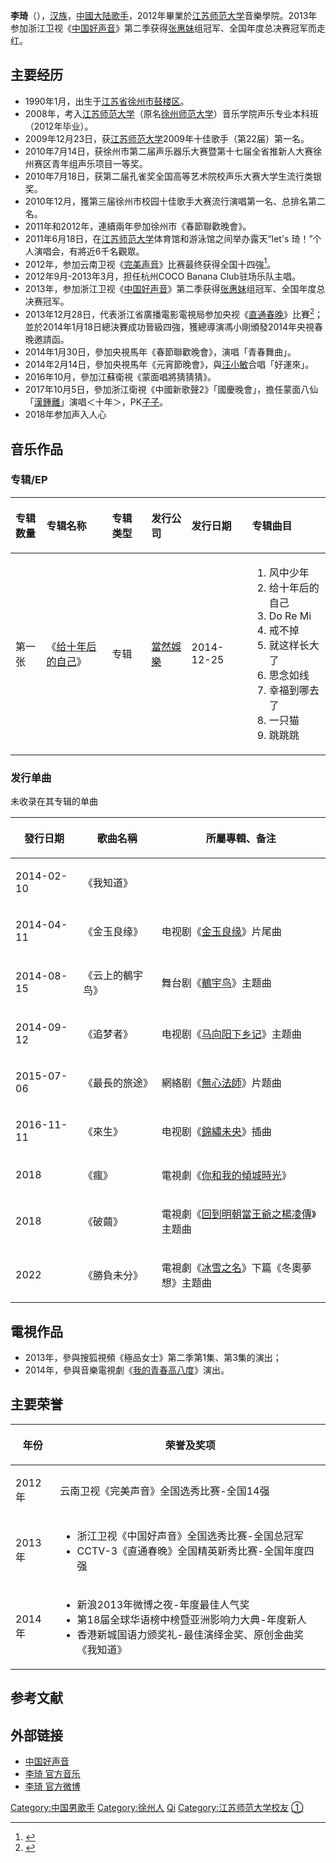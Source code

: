{{Veil|time=2015-09-12T06:25:44+00:00}}
{{blpsources|time=2020-09-09}}
{{otheruses|李琦}}
{{藝人
| 姓名 = 李琦
| 類型 = 男歌手
| 圖片 = Li Qi, 3 May 2019.jpg
| 圖片簡介 = 
| 英文名 =  
| 暱稱 = 蘑菇头
| 國籍 = {{PRC}}
| 出生日期 = {{Birth date and age|1990|1|9}}
| 出生地點 = {{CHN}}[[江苏省|江苏省]][[徐州市|徐州市]][[鼓楼区_(徐州市)|鼓楼区]]
| 職業 = [[歌手|歌手]] 
| 語言 =[[普通话|普通话]]
| 教育程度 = [[江苏师范大学|江苏师范大学]]
| 音樂類型 = [[華語流行|華語流行]]
| 活躍年代 = 2013年至今
| 唱片公司 = [[夢響當然|夢響當然]]
}}
'''李琦'''（{{bd|1990年|1月9日|catIdx=L李}}），[[汉族|汉族]]，[[中國大陆|中國大陆]][[歌手|歌手]]，2012年畢業於[[江苏师范大学|江苏师范大学]]音樂學院。2013年参加浙江卫视《[[中国好声音|中国好声音]]》第二季获得[[张惠妹|张惠妹]]组冠军、全国年度总决赛冠军而走红。

== 主要经历 ==
*1990年1月，出生于[[江苏省|江苏省]][[徐州市|徐州市]][[鼓樓區_(徐州市)|鼓楼区]]。
*2008年，考入[[江苏师范大学|江苏师范大学]]（原名[[徐州师范大学|徐州师范大学]]）音乐学院声乐专业本科班（2012年毕业）。
*2009年12月23日，获[[江苏师范大学|江苏师范大学]]2009年十佳歌手（第22届）第一名。
*2010年7月14日，获徐州市第二届声乐器乐大赛暨第十七届全省推新人大赛徐州赛区青年组声乐项目一等奖。
*2010年7月18日，获第二届孔雀奖全国高等艺术院校声乐大赛大学生流行类银奖。
*2010年12月，獲第三届徐州市校园十佳歌手大赛流行演唱第一名、总排名第二名。
*2011年和2012年，連續兩年參加徐州市《春節聯歡晚會》。
*2011年6月18日，在[[江苏师范大学|江苏师范大学]]体育馆和游泳馆之间举办露天“let's 琦！”个人演唱会，有將近6千名觀眾。
*2012年，参加云南卫视《[[完美声音|完美声音]]》比赛最终获得全国十四強<ref>{{Cite web |url=http://www.chinanews.com/yl/2012/07-26/4060828.shtml |title=《完美声音》收视继续领跑 "翻版卢广仲"李琦遗憾止步 |access-date=2013-12-12 |archive-url=https://web.archive.org/web/20140909050112/http://www.chinanews.com/yl/2012/07-26/4060828.shtml |archive-date=2014-09-09 |dead-url=no }}</ref>。
*2012年9月-2013年3月，担任杭州COCO Banana Club驻场乐队主唱。
*2013年，参加浙江卫视《[[中国好声音|中国好声音]]》第二季获得[[张惠妹|张惠妹]]组冠军、全国年度总决赛冠军。
*2013年12月28日，代表浙江省廣播電影電視局参加央视《[[直通春晚|直通春晚]]》比賽<ref>{{Cite web |url=http://www.chinanews.com/yl/2013/11-13/5494868.shtml |title=《直通春晚》抽签 "快男"冠军华晨宇挑战"好声音"冠军李琦 |access-date=2013-12-12 |archive-url=https://web.archive.org/web/20131114181757/http://www.chinanews.com/yl/2013/11-13/5494868.shtml |archive-date=2013-11-14 |dead-url=no }}</ref>；並於2014年1月18日總決賽成功晉級四強，獲總導演馮小剛頒發2014年央視春晚邀請函。
*2014年1月30日，參加央視馬年《春節聯歡晚會》，演唱「青春舞曲」。
*2014年2月14日，參加央視馬年《元宵節晚會》，與[[汪小敏|汪小敏]]合唱「好運來」。
*2016年10月，參加江蘇衛視《蒙面唱將猜猜猜》。
*2017年10月5日，參加浙江衛視《中國新歌聲2》「國慶晚會」，擔任蒙面八仙「[[漢鍾離|漢鍾離]]」演唱＜十年＞，PK[[子子|子子]]。
*2018年参加声入人心

==音乐作品==
===专辑/EP===
{| class="wikitable"
!align="left" width="75px"|  专辑数量
!align="left" width="225px"| 专辑名称
!align="left" width="120px"| 专辑类型
!align="left" width="125px"| 发行公司
!align="left" width="150px"| 发行日期
!align="left" width="255px"| 专辑曲目
|-
! 第一张
! 《[[给十年后的自己|给十年后的自己]]》
| 专辑
| [[當然娛樂|當然娛樂]]
| 2014-12-25
| {{HideH|曲目}}
# 风中少年
# 给十年后的自己
# Do Re Mi
# 戒不掉
# 就这样长大了
# 思念如线
# 幸福到哪去了
# 一只猫
# 跳跳跳
{{HideF}}
|}
===发行单曲===
未收录在其专辑的单曲
{| class="wikitable"
|-
! 發行日期  !! 歌曲名稱 !! 所屬專輯、备注
|-
| 2014-02-10 || 《我知道》 || 
|-
| 2014-04-11 || 《金玉良缘》 || 电视剧《[[金玉良缘|金玉良缘]]》片尾曲  
|-
| 2014-08-15 || 《云上的鶺宇鸟》 || 舞台剧《[[鶺宇鸟|鶺宇鸟]]》主题曲
|-
| 2014-09-12 || 《追梦者》 || 电视剧《[[马向阳下乡记|马向阳下乡记]]》主题曲 
|-
| 2015-07-06 || 《最長的旅途》 || 網絡剧《[[無心法師|無心法師]]》片题曲 
|-
| 2016-11-11 || 《來生》 || 电视剧《[[錦繡未央|錦繡未央]]》插曲 
|-
| 2018 || 《瘋》 || 電視劇《[[你和我的傾城時光|你和我的傾城時光]]》
|-
| 2018 || 《破繭》 || 電視劇《[[回到明朝當王爺之楊凌傳|回到明朝當王爺之楊凌傳]]》主题曲
|-
| 2022 || 《勝負未分》 || 電視劇《[[冰雪之名|冰雪之名]]》下篇《冬奧夢想》主题曲
|}

==電視作品==
*2013年，參與搜狐視頻《極品女士》第二季第1集、第3集的演出；
*2014年，參與音樂電視劇《[[我的青春高八度|我的青春高八度]]》演出。

==主要荣誉==
{| class="wikitable"
|-
! 年份  !! 荣誉及奖项 
|-
| 2012年 || 云南卫视《完美声音》全国选秀比赛-全国14强
|-
| 2013年 || 
*浙江卫视《中国好声音》全国选秀比赛-全国总冠军
*CCTV-3《直通春晚》全国精英新秀比赛-全国年度四强 
|-
| 2014年 ||
*新浪2013年微博之夜-年度最佳人气奖
*第18届全球华语榜中榜暨亚洲影响力大典-年度新人
*香港新城国语力颁奖礼-最佳演绎金奖、原创金曲奖《我知道》
|}

==参考文献==
{{reflist}}

==外部链接==
*[[中国好声音|中国好声音]]
*[https://web.archive.org/web/20150616052709/http://music.baidu.com/artist/68153647 李琦 官方音乐]
*[http://weibo.com/u/1578084130 李琦 官方微博] {{Wayback|url=http://weibo.com/u/1578084130 |date=20190914061902 }}

{{直通春晚十强选手}}
{{好声音家族}}
{{声入人心}}
{{DEFAULTSORT:Li qi}}
[[Category:中国男歌手|Category:中国男歌手]]
[[Category:徐州人|Category:徐州人]]
[[Category:李姓|Qi]]
[[Category:江苏师范大学校友|Category:江苏师范大学校友]]
[[Category:声入人心成员|①]]